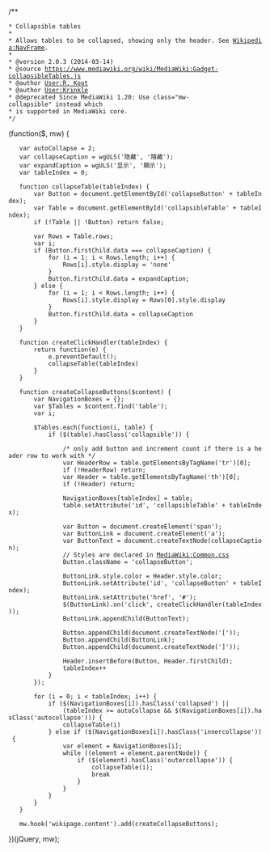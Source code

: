 /**
 * Collapsible tables
 *
 * Allows tables to be collapsed, showing only the header. See [[Wikipedia:NavFrame|Wikipedia:NavFrame]].
 *
 * @version 2.0.3 (2014-03-14)
 * @source https://www.mediawiki.org/wiki/MediaWiki:Gadget-collapsibleTables.js
 * @author [[User:R._Koot|User:R. Koot]]
 * @author [[User:Krinkle|User:Krinkle]]
 * @deprecated Since MediaWiki 1.20: Use class="mw-collapsible" instead which
 * is supported in MediaWiki core.
 */
(function($, mw) {
	var autoCollapse = 2;
	var collapseCaption = wgULS('隐藏', '隱藏');
	var expandCaption = wgULS('显示', '顯示');
	var tableIndex = 0;

	function collapseTable(tableIndex) {
		var Button = document.getElementById('collapseButton' + tableIndex);
		var Table = document.getElementById('collapsibleTable' + tableIndex);
		if (!Table || !Button) return false;

		var Rows = Table.rows;
		var i;
		if (Button.firstChild.data === collapseCaption) {
			for (i = 1; i < Rows.length; i++) {
				Rows[i].style.display = 'none'
			}
			Button.firstChild.data = expandCaption;
		} else {
			for (i = 1; i < Rows.length; i++) {
				Rows[i].style.display = Rows[0].style.display
			}
			Button.firstChild.data = collapseCaption
		}
	}

	function createClickHandler(tableIndex) {
		return function(e) {
			e.preventDefault();
			collapseTable(tableIndex)
		}
	}

	function createCollapseButtons($content) {
		var NavigationBoxes = {};
		var $Tables = $content.find('table');
		var i;

		$Tables.each(function(i, table) {
			if ($(table).hasClass('collapsible')) {

				/* only add button and increment count if there is a header row to work with */
				var HeaderRow = table.getElementsByTagName('tr')[0];
				if (!HeaderRow) return;
				var Header = table.getElementsByTagName('th')[0];
				if (!Header) return;

				NavigationBoxes[tableIndex] = table;
				table.setAttribute('id', 'collapsibleTable' + tableIndex);

				var Button = document.createElement('span');
				var ButtonLink = document.createElement('a');
				var ButtonText = document.createTextNode(collapseCaption);
				// Styles are declared in [[MediaWiki:Common.css|MediaWiki:Common.css]]
				Button.className = 'collapseButton';

				ButtonLink.style.color = Header.style.color;
				ButtonLink.setAttribute('id', 'collapseButton' + tableIndex);
				ButtonLink.setAttribute('href', '#');
				$(ButtonLink).on('click', createClickHandler(tableIndex));
				ButtonLink.appendChild(ButtonText);

				Button.appendChild(document.createTextNode('['));
				Button.appendChild(ButtonLink);
				Button.appendChild(document.createTextNode(']'));

				Header.insertBefore(Button, Header.firstChild);
				tableIndex++
			}
		});

		for (i = 0; i < tableIndex; i++) {
			if ($(NavigationBoxes[i]).hasClass('collapsed') ||
				(tableIndex >= autoCollapse && $(NavigationBoxes[i]).hasClass('autocollapse'))) {
				collapseTable(i)
			} else if ($(NavigationBoxes[i]).hasClass('innercollapse')) {
				var element = NavigationBoxes[i];
				while ((element = element.parentNode)) {
					if ($(element).hasClass('outercollapse')) {
						collapseTable(i);
						break
					}
				}
			}
		}
	}

	mw.hook('wikipage.content').add(createCollapseButtons);

})(jQuery, mw);